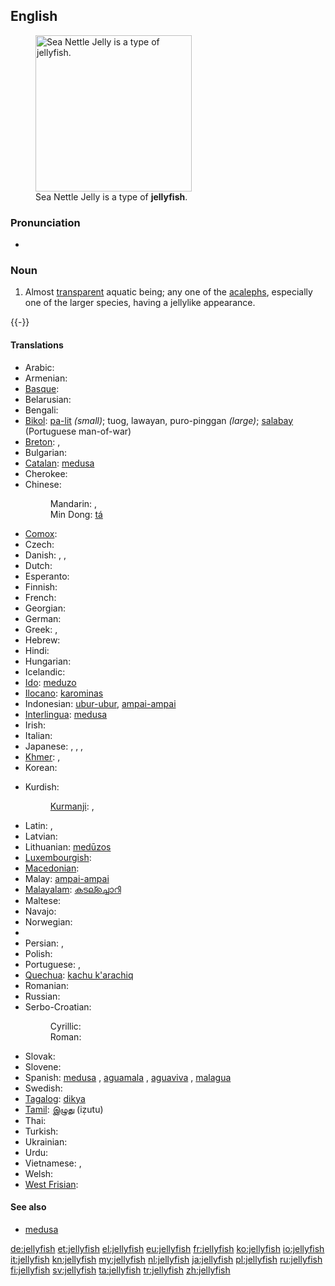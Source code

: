 {{wikipedia}}
==English==
[[Image:Sea Nettle Jelly 1.jpg|250px|thumb|right|Sea Nettle Jelly is a type of '''jellyfish'''.]]

===Pronunciation===
* {{audio|en-us-jellyfish.ogg|Audio (US)}}

===Noun===
{{en-noun|jellyfish|pl2=jellyfishes}}

# {{zoology}} Almost [[transparent]] aquatic being; any one of the [[acaleph]]s, especially one of the larger species, having a jellylike appearance.
{{-}}

====Translations====
{{trans-top|aquatic being}}
* Arabic: {{t|ar|قنديل البحر|m|tr=qindīl al-baḥr|sc=Arab}} {{qualifier|sea lamp}}
* Armenian: {{t|hy|մեդուզա|tr=meduza|sc=Armn}}
* [[Basque]]: {{t|eu|marmoka|xs=Basque}}
* Belarusian: {{t|be|медуза|f|tr=medúza|sc=Cyrl}}
* Bengali: {{t|bn|জেলিফিশ|tr=jeliphish|sc=Beng}}
* [[Bikol]]: [[pa-lit]] ''(small)''; tuog, lawayan, puro-pinggan ''(large)''; [[salabay]] (Portuguese man-of-war)
* [[Breton]]: {{t|br|morgaoulenn|f}}, {{t|br|blonegenn-vor|f}}
* Bulgarian: {{t-|bg|медуза|f|tr=medúza|sc=Cyrl}}
* [[Catalan]]: [[medusa]] {{f}}
* Cherokee: {{t|chr|ᏩᏂᎨ ᎠᏣᏗ|tr=wanige atsadi|sc=Cher}}
* Chinese:
*: Mandarin: {{t-|cmn|水母|tr=shuǐmǔ|sc=Hani}}, {{t-|cmn|海蜇|tr=hǎizhé|sc=Hani}} {{qualifier|sea mother}}
*: Min Dong: [[tá]]
* [[Comox]]: {{tø|coo|q̓ʊpɬanačaɬ}}
* Czech: {{t-|cs|medůza|f}}
* Danish: {{t-|da|gople|c}}, {{t-|da|vandmand|c}}, {{t-|da|brandmand|c}}
* Dutch: {{t+|nl|kwal|f}}
* Esperanto: {{t-|eo|meduzo|xs=Esperanto}}
* Finnish: {{t-|fi|meduusa}}
* French: {{t+|fr|méduse|f}}
* Georgian: {{t|ka|მედუზა|tr=meduza|sc=Geor}}
* German: {{t+|de|Qualle|f}}
* Greek: {{t|el|τσούχτρα|f|tr=tsúchtra|sc=Grek}}, {{t|el|μέδουσα|f|tr=médusa|sc=Grek}}
* Hebrew: {{t|he|מדוזה|f|tr=meduza|sc=Hebr}}
* Hindi: {{t|hi|जेलिफ़िश|tr=jelifiś|sc=Deva}}
* Hungarian: {{t|hu|medúza}}
* Icelandic: {{t|is|marglytta|f}}
* [[Ido]]: [[meduzo]]
* [[Ilocano]]: [[karominas]]
* Indonesian: [[ubur-ubur]], [[ampai-ampai]]
* [[Interlingua]]: [[medusa]]
* Irish: {{t|ga|smugairle róin|m}}
* Italian: {{t+|it|medusa|f}}
* Japanese: {{t|ja|海月|sc=Jpan}} {{qualifier|sea moon}}, {{t|ja|水母|tr=くらげ, kurage|sc=Jpan}} {{qualifier|sea mother}}, {{t|ja|クラゲ|tr=kurage|sc=Jpan}}, {{t|ja|すいぼ|tr=suibo|sc=Jpan}}
* [[Khmer]]: {{t|km|ខ្ញែសមុទ្រ|tr=kɲae saʔmot|sc=Khmr|xs=Khmer}}, {{t|km|ជំពុលទឹក|tr=kampuptik|sc=Khmr|xs=Khmer}}
* Korean: {{t|ko|해파리|tr=haepari|sc=Kore}}
{{trans-mid}}
* Kurdish:
*: [[Kurmanji]]: {{t|ku|pişemasî}}, {{t|ku|medûsa}}
* Latin: {{t-|la|pulmo}}, {{t-|la|halipleumon}}
* Latvian: {{t-|lv|medūza|xs=Latvian}}
* Lithuanian: [[medūzos]]
* [[Luxembourgish]]: {{t|lb|Jelliskapp|m}}
* [[Macedonian]]: {{t|mk|медуза|f|tr=meduza|sc=Cyrl}}
* Malay: [[ampai-ampai]]
* [[Malayalam]]: [[കടല്ച്ചൊറി]]
* Maltese: {{t-|mt|brama|f|xs=Maltese}}
* Navajo: {{tø|nv|jélii łóóʼ}}
* Norwegian: {{t-|no|manet}}
* {{trreq|ang}}
* Persian: {{t|fa|عروس دریایی|tr=orus daryâyi|sc=fa-Arab}} {{qualifier|sea bride}}, {{t|fa|چتر دریایی|tr=čatr daryâyi|sc=fa-Arab}} {{qualifier|sea umbrella}}
* Polish: {{t+|pl|meduza|f}}
* Portuguese: {{t+|pt|medusa|f}}, {{t+|pt|aguá-viva|f}}
* [[Quechua]]: [[kachu k'arachiq]]
* Romanian: {{t+|ro|meduză|f}}
* Russian: {{t+|ru|медуза|f|tr=medúza}}
* Serbo-Croatian:
*: Cyrillic: {{t|sh|медуза|f}}
*: Roman: {{t|sh|meduza|f}}
* Slovak: {{t|sk|medúza|f}}
* Slovene: {{t|sl|meduza|f}}
* Spanish: [[medusa]] {{f}}, [[aguamala]] {{m}} {{qualifier|Colombia|Costa Rica|Cuba|Ecuador|Mexico|Nicaragua|Panama|Southern Spain|Venezuela}}, [[aguaviva]] {{m}} {{qualifier|Argentina|Southern Spain and Canary Islands|Uruguay}}, [[malagua]] {{f}} {{qualifier|Peru}}
* Swedish: {{t+|sv|manet|c}}
* [[Tagalog]]: [[dikya]]
* [[Tamil]]: [[இழுது]] (iẓutu)
* Thai: {{t|th|แมงกะพรุน|tr=maeng gà proon|sc=Thai}}
* Turkish: {{t+|tr|denizanası}}
* Ukrainian: {{t-|uk|медуза|f|tr=medúza|sc=Cyrl}}
* Urdu: {{t|ur|جیلیفش|tr=jelifiś|sc=ur-Arab}}
* Vietnamese: {{t+|vi|sứa|xs=Vietnamese}}, {{t|vi|con sứa}}
* Welsh: {{t|cy|sglefren fôr|xs=Welsh}}
* [[West Frisian]]: {{t-|fy|kwab|c|xs=West Frisian}}
{{trans-bottom}}

====See also====
* [[medusa]]

[[de:jellyfish]]
[[et:jellyfish]]
[[el:jellyfish]]
[[eu:jellyfish]]
[[fr:jellyfish]]
[[ko:jellyfish]]
[[io:jellyfish]]
[[it:jellyfish]]
[[kn:jellyfish]]
[[my:jellyfish]]
[[nl:jellyfish]]
[[ja:jellyfish]]
[[pl:jellyfish]]
[[ru:jellyfish]]
[[fi:jellyfish]]
[[sv:jellyfish]]
[[ta:jellyfish]]
[[tr:jellyfish]]
[[zh:jellyfish]]